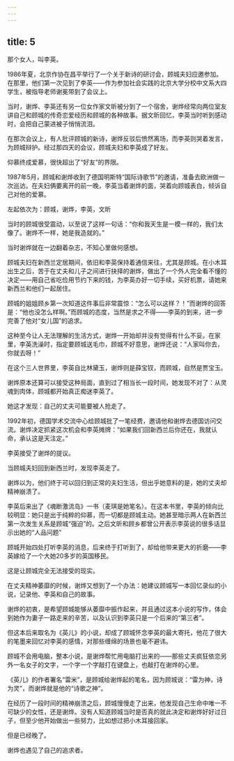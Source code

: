 ```yaml
---
---
---
```

title: 5
---



那个女人，叫李英。

1986年夏，北京作协在昌平举行了一个关于新诗的研讨会，顾城夫妇应邀参加。在那里，他们第一次见到了李英——作为参加社会实践的北京大学分校中文系大四学生，被指导老师谢冕带到了会议上。

当时，谢烨、李英还有另一位女作家文昕被分到了一个宿舍，谢烨经常向两位室友讲自己和顾城的传奇恋爱经历和顾城的各种故事。据文昕回忆，李英当时听到感动时，会把自己蒙进被子悄悄流泪。

在那次会议上，有人批评顾城的新诗，谢烨反驳后愤然离场，而李英则哭着发言，为顾城辩护。经过那四天的会议，顾城夫妇和李英成了好友。

仰慕终成爱慕，很快超出了“好友”的界限。

1987年5月，顾城和谢烨收到了德国明斯特“国际诗歌节”的邀请，准备去欧洲做一次巡访。在夫妇俩要离开的前一晚，李英当着谢烨的面，哭着向顾城表白，倾诉自己对他的爱慕。

左起依次为：顾城，谢烨，李英，文昕



当时的顾城很受震动，以至说了这样一句话：“你和我天生是一模一样的，我们太像了。谢烨不一样，她是我造就的。”

当时谢烨就在一边翻着杂志，不知心里做何感想。

顾城夫妇在新西兰定居期间，依旧和李英保持着通信来往，尤其是顾城。在小木耳出生之后，苦于在丈夫和儿子之间进行抉择的谢烨，做出了一个外人完全看不懂的决定——用自己省吃俭用节约下来的钱，为李英办好一切手续，买好机票，请她来新西兰和他们一起居住。

顾城的姐姐顾乡第一次知道这件事后非常震惊：“怎么可以这样？！”而谢烨的回答是：“他也没怎么样啊。”而顾城的态度，当然是求之不得——李英的到来，进一步完善了他对“女儿国”的追求。

这种至今让人无法理解的生活方式，谢烨一开始却并没有觉得有什么不妥。在家里，李英洗澡时，指定要顾城送毛巾，顾城不好意思，谢烨还说：“人家叫你去，你就去呀！”

在这个三人世界里，李英自比林黛玉，谢烨则是薛宝钗，而顾城，自然是贾宝玉。

谢烨原本还算可以接受这种局面，直到过了相当长一段时间，她发现不对了：从灵魂到肉体，顾城都开始真正痴迷李英了。

她这才发现：自己的丈夫可能要被人抢走了。

1992年初，德国学术交流中心给顾城批了一笔经费，邀请他和谢烨去德国访问交流。谢烨决定抓紧这次机会和李英摊牌：“如果我们回新西兰后你还在，我就认命，承认这是天注定。”

李英接受了谢烨的提议。

当顾城夫妇回到新西兰时，发现李英走了。

谢烨以为，他们终于可以回归到正常的夫妇生活，但出乎她意料的是，她的丈夫却精神崩溃了。

李英后来出了《魂断激流岛》一书（麦琪是她笔名）。在这本书里，李英的倾向比较明显：她只是出于纯粹的仰慕，而一切都是顾城主动。她甚至暗示两人在新西兰第一次发生关系是顾城“强迫”的。之后文昕和顾乡都曾公开表示李英说的很多话显示出她的“人品问题”



顾城开始四处打听李英的消息，后来终于打听到了，却给他带来更大的折磨——李英嫁给了一个大她20多岁的英国移民。

这是让顾城完全无法接受的现实。

在丈夫精神萎靡的时候，谢烨又想到了一个办法：她建议顾城写一本回忆录似的小说，记录他、李英和自己的故事。

谢烨的初衷，是希望顾城能够从萎靡中振作起来，并且通过这本小说的写作，体会到她作为妻子一路走来的辛苦，以及认识到李英只是一个后来的“第三者”。

但这本后来取名为《英儿》的小说，却成了顾城怀念李英的最大寄托，他花了很大的笔墨来回忆对李英的感情，对那些缠绵的场景也毫不避讳。

顾城不会用电脑，整本小说，是谢烨帮忙用电脑打出来的——那些丈夫疯狂依恋另外一名女子的文字，一个字一个字敲打在键盘上，也敲打在谢烨的心里。

《英儿》的作者署名“雷米”，是顾城给谢烨起的笔名，因为顾城说：“雷为神，诗为灵”，而谢烨就是他的“诗歌之神”。

在经历了一段时间的精神崩溃之后，顾城慢慢走了出来，他发现自己生命中唯一不可缺少的女性，还是谢烨。没有人知道顾城当时是否真的就此决定和谢烨好好过日子，但至少他开始做出一些努力，比如想过把小木耳接回家。

但是已经晚了。

谢烨也遇见了自己的追求者。